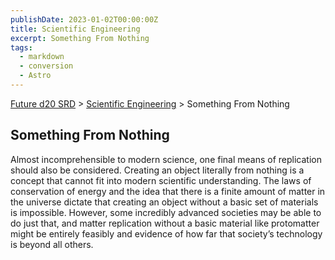 ```yaml
---
publishDate: 2023-01-02T00:00:00Z
title: Scientific Engineering
excerpt: Something From Nothing
tags:
  - markdown
  - conversion
  - Astro
---
```






[Future d20 SRD](/#futureD20) > [Scientific Engineering](future-d20-srd-scientific-engineering-index) > Something From Nothing 




## Something From Nothing


Almost incomprehensible to modern science, one final means of replication should also be considered. Creating an object literally from nothing is a concept that cannot fit into modern scientific understanding. The laws of conservation of energy and the idea that there is a finite amount of matter in the universe dictate that creating an object without a basic set of materials is impossible. However, some incredibly advanced societies may be able to do just that, and matter replication without a basic material like protomatter might be entirely feasibly and evidence of how far that society’s technology is beyond all others.



